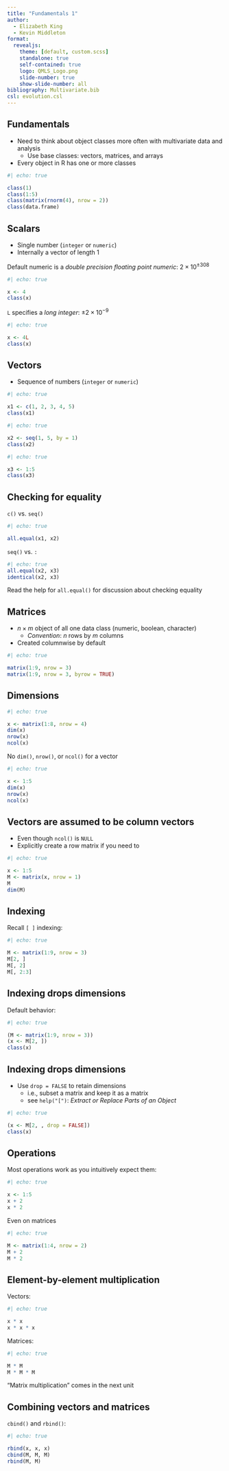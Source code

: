 ```yaml
---
title: "Fundamentals 1"
author:
  - Elizabeth King
  - Kevin Middleton
format:
  revealjs:
    theme: [default, custom.scss]
    standalone: true
    self-contained: true
    logo: QMLS_Logo.png
    slide-number: true
    show-slide-number: all
bibliography: Multivariate.bib
csl: evolution.csl
---
```


## Fundamentals

- Need to think about object classes more often with multivariate data and analysis
    - Use base classes: vectors, matrices, and arrays
- Every object in R has one or more classes

```r
#| echo: true

class(1)
class(1:5)
class(matrix(rnorm(4), nrow = 2))
class(data.frame)
```


## Scalars

- Single number (`integer` or `numeric`)
- Internally a vector of length 1

Default numeric is a *double precision floating point numeric*: $2 \times 10^{\pm308}$
```r
#| echo: true

x <- 4
class(x)
```

`L` specifies a *long integer*: $\pm 2 \times 10^{-9}$

```r
#| echo: true

x <- 4L
class(x)
```


## Vectors

- Sequence of numbers (`integer` or `numeric`)

```r
#| echo: true

x1 <- c(1, 2, 3, 4, 5)
class(x1)
```

```r
#| echo: true

x2 <- seq(1, 5, by = 1)
class(x2)
```

```r
#| echo: true

x3 <- 1:5
class(x3)
```

## Checking for equality

`c()` vs. `seq()`

```r
#| echo: true

all.equal(x1, x2)
```

`seq()` vs. `:`

```r
#| echo: true
all.equal(x2, x3)
identical(x2, x3)
```

Read the help for `all.equal()` for discussion about checking equality


## Matrices

- $n \times m$ object of all one data class (numeric, boolean, character)
    - *Convention*: $n$ rows by $m$ columns
- Created columnwise by default
    
```r
#| echo: true

matrix(1:9, nrow = 3)
matrix(1:9, nrow = 3, byrow = TRUE)
```


## Dimensions

```r
#| echo: true

x <- matrix(1:8, nrow = 4)
dim(x)
nrow(x)
ncol(x)
```

No `dim()`, `nrow()`, or `ncol()` for a vector

```r
#| echo: true

x <- 1:5
dim(x)
nrow(x)
ncol(x)
```


## Vectors are assumed to be column vectors

- Even though `ncol()` is `NULL`
- Explicitly create a row matrix if you need to

```r
#| echo: true

x <- 1:5
M <- matrix(x, nrow = 1)
M
dim(M)
```


## Indexing

Recall `[ ]` indexing:

```r
#| echo: true

M <- matrix(1:9, nrow = 3)
M[2, ]
M[, 2]
M[, 2:3]
```


## Indexing drops dimensions

Default behavior:

```r
#| echo: true

(M <- matrix(1:9, nrow = 3))
(x <- M[2, ])
class(x)
```


## Indexing drops dimensions

- Use `drop = FALSE` to retain dimensions
    - i.e., subset a matrix and keep it as a matrix
    - see `help("[")`: *Extract or Replace Parts of an Object*

```r
#| echo: true

(x <- M[2, , drop = FALSE])
class(x)
```


## Operations

Most operations work as you intuitively expect them:

```r
#| echo: true

x <- 1:5
x + 2
x * 2
```

Even on matrices

```r
#| echo: true

M <- matrix(1:4, nrow = 2)
M + 2
M * 2
```


## Element-by-element multiplication

Vectors: 

```r
#| echo: true

x * x
x * x * x
```

Matrices:

```r
#| echo: true

M * M
M * M * M
```

"Matrix multiplication" comes in the next unit


## Combining vectors and matrices

`cbind()` and `rbind()`:

```r
#| echo: true

rbind(x, x, x)
cbind(M, M, M)
rbind(M, M)
```

